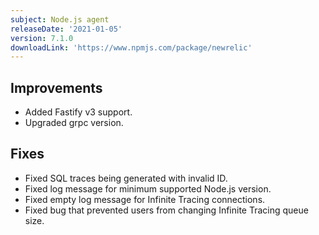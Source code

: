 ```yaml
---
subject: Node.js agent
releaseDate: '2021-01-05'
version: 7.1.0
downloadLink: 'https://www.npmjs.com/package/newrelic'
---
```


## Improvements

* Added Fastify v3 support.
* Upgraded grpc version.

## Fixes

* Fixed SQL traces being generated with invalid ID.
* Fixed log message for minimum supported Node.js version.
* Fixed empty log message for Infinite Tracing connections.
* Fixed bug that prevented users from changing Infinite Tracing queue size.
